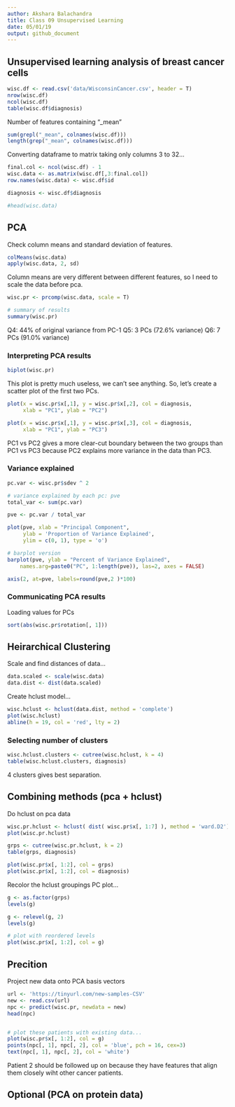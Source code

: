 ```yaml
---
author: Akshara Balachandra
title: Class 09 Unsupervised Learning
date: 05/01/19
output: github_document
---
```


## Unsupervised learning analysis of breast cancer cells

```r
wisc.df <- read.csv('data/WisconsinCancer.csv', header = T)
nrow(wisc.df)
ncol(wisc.df)
table(wisc.df$diagnosis)
```

Number of features containing "_mean"

```r
sum(grepl("_mean", colnames(wisc.df)))
length(grep("_mean", colnames(wisc.df)))
```

Converting dataframe to matrix taking only columns 3 to 32...

```r
final.col <- ncol(wisc.df) - 1
wisc.data <- as.matrix(wisc.df[,3:final.col])
row.names(wisc.data) <- wisc.df$id

diagnosis <- wisc.df$diagnosis

#head(wisc.data)
```

## PCA

Check column means and standard deviation of features.

```r
colMeans(wisc.data)
apply(wisc.data, 2, sd)
```

Column means are very different between different features, so I need
to scale the data before pca.

```r
wisc.pr <- prcomp(wisc.data, scale = T)

# summary of results
summary(wisc.pr)
```

Q4: 44% of original variance from PC-1
Q5: 3 PCs (72.6% variance)
Q6: 7 PCs (91.0% variance)

### Interpreting PCA results

```r
biplot(wisc.pr)
```

This plot is pretty much useless, we can't see anything. So, let's create
a scatter plot of the first two PCs.

```r
plot(x = wisc.pr$x[,1], y = wisc.pr$x[,2], col = diagnosis,
     xlab = "PC1", ylab = "PC2")
```

```r
plot(x = wisc.pr$x[,1], y = wisc.pr$x[,3], col = diagnosis,
     xlab = "PC1", ylab = "PC3")
```

PC1 vs PC2 gives a more clear-cut boundary between the two groups
than PC1 vs PC3 because PC2 explains more variance in the data
than PC3.


### Variance explained

```r
pc.var <- wisc.pr$sdev ^ 2

# variance explained by each pc: pve
total_var <- sum(pc.var)

pve <- pc.var / total_var

plot(pve, xlab = "Principal Component",
     ylab = 'Proportion of Variance Explained',
     ylim = c(0, 1), type = 'o')

# barplot version
barplot(pve, ylab = "Percent of Variance Explained",
	names.arg=paste0("PC", 1:length(pve)), las=2, axes = FALSE)

axis(2, at=pve, labels=round(pve,2 )*100)
```

### Communicating PCA results

Loading values for PCs

```r
sort(abs(wisc.pr$rotation[, 1]))
```

## Heirarchical Clustering

Scale and find distances of data...

```r
data.scaled <- scale(wisc.data)
data.dist <- dist(data.scaled)
```

Create hclust model...

```r
wisc.hclust <- hclust(data.dist, method = 'complete')
plot(wisc.hclust)
abline(h = 19, col = 'red', lty = 2)

```

### Selecting number of clusters

```r
wisc.hclust.clusters <- cutree(wisc.hclust, k = 4)
table(wisc.hclust.clusters, diagnosis)
```

4 clusters gives best separation.

## Combining methods (pca + hclust)

Do hclust on pca data


```r
wisc.pr.hclust <- hclust( dist( wisc.pr$x[, 1:7] ), method = 'ward.D2')
plot(wisc.pr.hclust)

grps <- cutree(wisc.pr.hclust, k = 2)
table(grps, diagnosis)

plot(wisc.pr$x[, 1:2], col = grps)
plot(wisc.pr$x[, 1:2], col = diagnosis)
```

Recolor the hclust groupings PC plot...

```r
g <- as.factor(grps)
levels(g)

g <- relevel(g, 2)
levels(g)

# plot with reordered levels
plot(wisc.pr$x[, 1:2], col = g)
```

## Precition

Project new data onto PCA basis vectors

```r
url <- 'https://tinyurl.com/new-samples-CSV'
new <- read.csv(url)
npc <- predict(wisc.pr, newdata = new)
head(npc)


# plot these patients with existing data...
plot(wisc.pr$x[, 1:2], col = g)
points(npc[, 1], npc[, 2], col = 'blue', pch = 16, cex=3)
text(npc[, 1], npc[, 2], col = 'white')
```

Patient 2 should be followed up on because they have features that align them
closely wiht other cancer patients.

## Optional (PCA on protein data)







